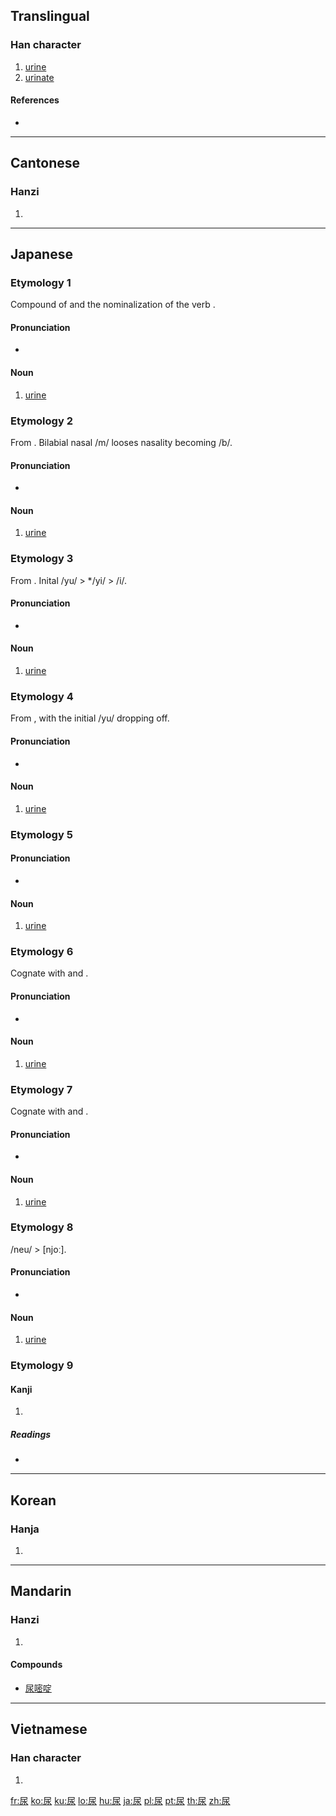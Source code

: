 ==Translingual==

===Han character===
{{Han char|rn=44|rad=尸|as=04|sn=7|four=7723<sub>2</sub>|canj=尸水 (SE)}}

# [[urine]]
# [[urinate]]

====References====
* {{Han ref|kx=0300.200|dkj=07651|dj=0596.130|hdz=20966.150|uh=5C3F|ud=23615|bh=A7BF|bd=42943}}

----

==Cantonese==

===Hanzi===
{{yue-hanzi|jyut=|y=niu6, seui1}}

# {{defn|Cantonese|sort=尸04}}

----

==Japanese==

===Etymology 1===
Compound of {{term|湯|yu|warm water}} and the nominalization of the verb {{term|放る|mar-|excrete}}.

====Pronunciation====
* {{IPA|/jumari/|lang=ja}}

====Noun====
{{ja-pos|k|proper|hira=ゆまり|rom=yumari}}

# [[urine]]

===Etymology 2===
From {{term|尿|yumari|id}}. Bilabial nasal /m/ looses nasality becoming /b/.

====Pronunciation====
* {{IPA|/jubari/|lang=ja}}

====Noun====
{{ja-pos|k|proper|hira=ゆばり|rom=yubari}}

# [[urine]]

===Etymology 3===
From {{term|尿|yubari|id}}. Inital /yu/ > */yi/ > /i/.

====Pronunciation====
* {{IPA|/ibari/|lang=ja}}

====Noun====
{{ja-pos|k|proper|hira=いばり|rom=ibari}}

# [[urine]]

===Etymology 4===
From {{term|尿|yubari|id}}, with the initial /yu/ dropping off.

====Pronunciation====
* {{IPA|/bari/|lang=ja}}

====Noun====
{{ja-pos|k|proper|hira=ばり|rom=bari}}

# [[urine]]

===Etymology 5===

====Pronunciation====
* {{IPA|/ɕito/|lang=ja}}

====Noun====
{{ja-pos|k|proper|hira=しと|rom=shito}}

# [[urine]]

===Etymology 6===
Cognate with {{term|尿|shito|id}} and {{term|尿|shii|id}}.

====Pronunciation====
* {{IPA|/ɕiɕi/|lang=ja}}

====Noun====
{{ja-pos|k|proper|hira=しし|rom=shishi}}

# [[urine]]

===Etymology 7===
Cognate with {{term|尿|shito|id}} and {{term|尿|shishi|id}}.

====Pronunciation====
* {{IPA|/ɕiː/|lang=ja}}

====Noun====
{{ja-pos|k|proper|hira=しい|rom=shii}}

# [[urine]]

===Etymology 8===
/neu/ > [njoː].

====Pronunciation====
* {{IPA|/njoː/|lang=ja}}

====Noun====
{{ja-pos|k|proper|hira=にょう|hhira=ねう|rom=nyō}}

# [[urine]]

===Etymology 9===

====Kanji====
{{ja-kanji|grade=c|rs=尸04}}

# {{defn|Japanese|sort=尸04}}

=====Readings=====
* {{ja-readings|on=[[にょう]] (nyō)|kun=[[いばり]] (ibari)}}

----

==Korean==

===Hanja===
{{ko-hanja|hangeul=뇨|rv=nyo|mr=nyo}}

# {{defn|Korean|sort=尸04}}

----

==Mandarin==

===Hanzi===
{{cmn-hanzi|pin=[[niào]] ([[niao4]]), [[suī]] ([[sui1]])|wg=niao<sup>4</sup>, sui<sup>1</sup>}}

# {{defn|Mandarin|sort=尸04}}

====Compounds====
* [[尿嘧啶]]

----

==Vietnamese==

===Han character===
{{vi-hantu|[[niếu]], [[niệu]]|rs=尸04}}

# {{defn|Vietnamese|sort=尸04}}

[[fr:尿]]
[[ko:尿]]
[[ku:尿]]
[[lo:尿]]
[[hu:尿]]
[[ja:尿]]
[[pl:尿]]
[[pt:尿]]
[[th:尿]]
[[zh:尿]]